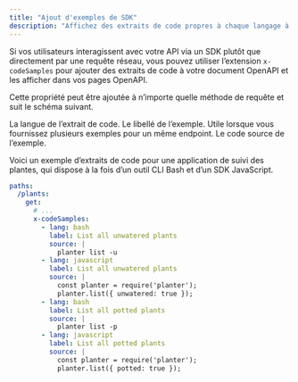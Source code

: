 ```yaml
---
title: "Ajout d'exemples de SDK"
description: "Affichez des extraits de code propres à chaque langage à côté de vos endpoints API pour montrer aux développeurs comment utiliser vos SDK"
---
```


Si vos utilisateurs interagissent avec votre API via un SDK plutôt que directement par une requête réseau, vous pouvez utiliser l’extension `x-codeSamples` pour ajouter des extraits de code à votre document OpenAPI et les afficher dans vos pages OpenAPI.

Cette propriété peut être ajoutée à n’importe quelle méthode de requête et suit le schéma suivant.

<ParamField body="lang" type="string" required>
  La langue de l’extrait de code.
</ParamField>

<ParamField body="label" type="string">
  Le libellé de l’exemple. Utile lorsque vous fournissez plusieurs exemples pour un même endpoint.
</ParamField>

<ParamField body="source" type="string" required>
  Le code source de l’exemple.
</ParamField>

Voici un exemple d’extraits de code pour une application de suivi des plantes, qui dispose à la fois d’un outil CLI Bash et d’un SDK JavaScript.

```yaml
paths:
  /plants:
    get:
      # ...
      x-codeSamples:
        - lang: bash
          label: List all unwatered plants
          source: |
            planter list -u
        - lang: javascript
          label: List all unwatered plants
          source: |
            const planter = require('planter');
            planter.list({ unwatered: true });
        - lang: bash
          label: List all potted plants
          source: |
            planter list -p
        - lang: javascript
          label: List all potted plants
          source: |
            const planter = require('planter');
            planter.list({ potted: true });
```

